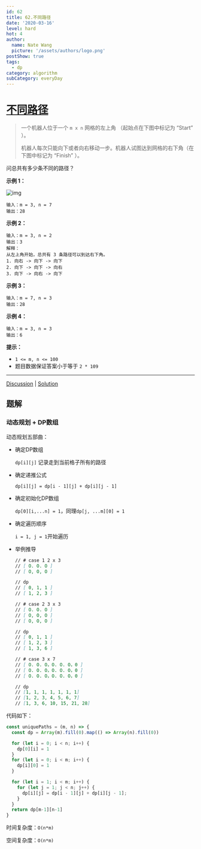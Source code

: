 ```yaml
---
id: 62
title: 62.不同路径
date: '2020-03-16'
level: hard
hot: 4
author:
  name: Nate Wang
  picture: '/assets/authors/logo.png'
postShow: true
tags:
  - dp
category: algorithm
subCategory: everyDay
---
```




# [不同路径](https://leetcode-cn.com/problems/unique-paths/description/)

> 一个机器人位于一个 `m x n` 网格的左上角 （起始点在下图中标记为 “Start” ）。
>
> 机器人每次只能向下或者向右移动一步。机器人试图达到网格的右下角（在下图中标记为 “Finish” ）。

问总共有多少条不同的路径？

**示例 1：**

![img](https://assets.leetcode.com/uploads/2018/10/22/robot_maze.png)

```
输入：m = 3, n = 7
输出：28
```

**示例 2：**

```
输入：m = 3, n = 2
输出：3
解释：
从左上角开始，总共有 3 条路径可以到达右下角。
1. 向右 -> 向下 -> 向下
2. 向下 -> 向下 -> 向右
3. 向下 -> 向右 -> 向下
```

**示例 3：**

```
输入：m = 7, n = 3
输出：28
```

**示例 4：**

```
输入：m = 3, n = 3
输出：6
```

**提示：**

- `1 <= m, n <= 100`
- 题目数据保证答案小于等于 `2 * 109`

------

[Discussion](https://leetcode-cn.com/problems/unique-paths/comments/) | [Solution](https://leetcode-cn.com/problems/unique-paths/solution/)

## 题解

### 动态规划 + DP数组

动态规划五部曲：

- 确定DP数组

  `dp[i][j]` 记录走到当前格子所有的路径

- 确定递推公式

  `dp[i][j] = dp[i - 1][j] + dp[i][j - 1] `

- 确定初始化DP数组

  `dp[0][i,...n] = 1`，同理`dp[j, ...m][0] = 1`

- 确定遍历顺序

  `i = 1, j = 1`开始遍历

- 举例推导

  ```markdown
  // # case 1 2 x 3
  // [ O. O. O ]
  // [ O, O, O ]
  
  // dp
  // [ 0, 1, 1 ]
  // [ 1, 2, 3 ]
  
  // # case 2 3 x 3
  // [ O. O. O ]
  // [ O, O, O ]
  // [ O, O, O ]
  
  // dp
  // [ 0, 1, 1 ]
  // [ 1, 2, 3 ]
  // [ 1, 3, 6 ]
  
  // # case 3 x 7 
  // [ O. O. O，O. O. O，0 ]
  // [ O. O. O，O. O. O，0 ]
  // [ O. O. O，O. O. O，0 ]
  
  // dp
  // [1, 1, 1, 1, 1, 1, 1]
  // [1, 2, 3, 4, 5, 6, 7]
  // [1, 3, 6, 10, 15, 21, 28]
  ```

代码如下：

```javascript
const uniquePaths = (m, n) => {
  const dp = Array(m).fill(0).map(() => Array(n).fill(0))

  for (let i = 0; i < n; i++) {
    dp[0][i] = 1
  }
  for (let i = 0; i < m; i++) {
    dp[i][0] = 1
  }

  for (let i = 1; i < m; i++) {
    for (let j = 1; j < n; j++) {
      dp[i][j] = dp[i - 1][j] + dp[i][j - 1];
    }
  }
  return dp[m-1][n-1]
}
```

时间复杂度：`O(n*m)`

空间复杂度：`O(n*m)`
